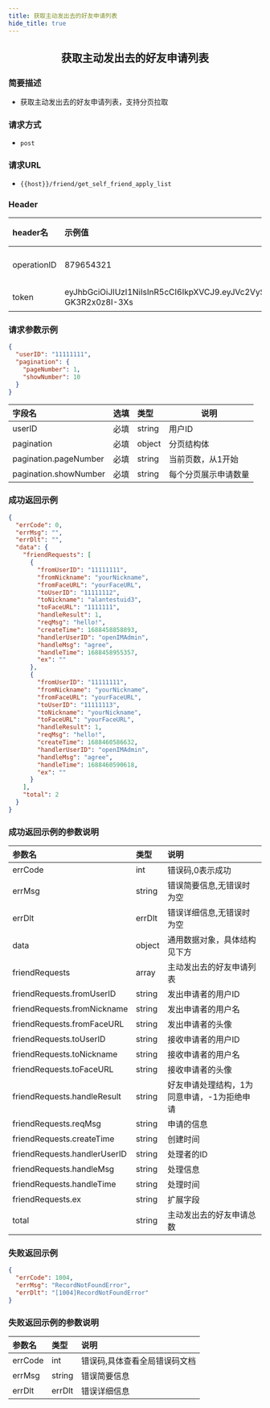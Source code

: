 ```yaml
---
title: 获取主动发出去的好友申请列表
hide_title: true
---
```


<center>

## 获取主动发出去的好友申请列表

</center>

### 简要描述
- 获取主动发出去的好友申请列表，支持分页拉取
### 请求方式
- `post` 
### 请求URL
- `{{host}}/friend/get_self_friend_apply_list` 


### Header
|header名|示例值|选填|类型|说明|
|:----    |:-------    |:--- |---|------      |
|operationID|879654321|必填|string|operationID用于全局链路追踪|
|token|eyJhbGciOiJIUzI1NiIsInR5cCI6IkpXVCJ9.eyJVc2VySUQiOiJvcGVuSU02NTQzMjEiLCJQbGF0Zm9ybUlEIjowLCJleHAiOjE2OTY0OTE4NTAsIm5iZiI6MTY4ODcxNTU1MCwiaWF0IjoxNjg4NzE1ODUwfQ.Mfhg3OiRtJY48rZbKWecNeydnHWW-GK3R2x0z8I-3Xs|必填|string|管理员或者用户token|


### 请求参数示例


```json
{
  "userID": "11111111",
  "pagination": {
    "pageNumber": 1,
    "showNumber": 10
  }
}
```
|字段名|选填|类型|说明|
|:----    |:-------    |:--- |---|
|userID|必填|string|用户ID|
|pagination|必填|object|分页结构体|
|pagination.pageNumber|必填|string|当前页数，从1开始|
|pagination.showNumber|必填|string|每个分页展示申请数量|
### 成功返回示例


```json
{
  "errCode": 0,
  "errMsg": "",
  "errDlt": "",
  "data": {
    "friendRequests": [
      {
        "fromUserID": "11111111",
        "fromNickname": "yourNickname",
        "fromFaceURL": "yourFaceURL",
        "toUserID": "11111112",
        "toNickname": "alantestuid3",
        "toFaceURL": "1111111",
        "handleResult": 1,
        "reqMsg": "hello!",
        "createTime": 1688458858893,
        "handlerUserID": "openIMAdmin",
        "handleMsg": "agree",
        "handleTime": 1688458955357,
        "ex": ""
      },
      {
        "fromUserID": "11111111",
        "fromNickname": "yourNickname",
        "fromFaceURL": "yourFaceURL",
        "toUserID": "11111113",
        "toNickname": "yourNickname",
        "toFaceURL": "yourFaceURL",
        "handleResult": 1,
        "reqMsg": "hello!",
        "createTime": 1688460586632,
        "handlerUserID": "openIMAdmin",
        "handleMsg": "agree",
        "handleTime": 1688460590618,
        "ex": ""
      }
    ],
    "total": 2
  }
}
```
### 成功返回示例的参数说明


|参数名|类型|说明|
|:----    |:-------    |:--- |
|errCode|int|错误码,0表示成功|
|errMsg|string|错误简要信息,无错误时为空|
|errDlt|errDlt|错误详细信息,无错误时为空|
|data|object|通用数据对象，具体结构见下方|
|friendRequests|array|主动发出去的好友申请列表|
|friendRequests.fromUserID|string|发出申请者的用户ID|
|friendRequests.fromNickname|string|发出申请者的用户名|
|friendRequests.fromFaceURL|string|发出申请者的头像|
|friendRequests.toUserID|string|接收申请者的用户ID|
|friendRequests.toNickname|string|接收申请者的用户名|
|friendRequests.toFaceURL|string|接收申请者的头像|
|friendRequests.handleResult|string|好友申请处理结构，1为同意申请，-1为拒绝申请|
|friendRequests.reqMsg|string|申请的信息|
|friendRequests.createTime|string|创建时间|
|friendRequests.handlerUserID|string|处理者的ID|
|friendRequests.handleMsg|string|处理信息|
|friendRequests.handleTime|string|处理时间|
|friendRequests.ex|string|扩展字段|
|total|string|主动发出去的好友申请总数|
### 失败返回示例


```json
{
  "errCode": 1004,
  "errMsg": "RecordNotFoundError",
  "errDlt": "[1004]RecordNotFoundError"
}
```
### 失败返回示例的参数说明


|参数名|类型|说明|
|:----    |:-------    |:--- |
|errCode|int|错误码,具体查看全局错误码文档|
|errMsg|string|错误简要信息|
|errDlt|errDlt|错误详细信息|
